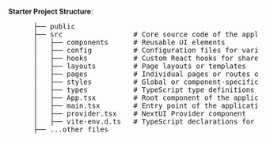 
**Starter Project Structure**:
<Card className="mt-4">
  <CardBody className="bg-content2">
  <div className="max-w-full overflow-x-auto text-sm">
    <pre>
      ├── public
      ├── src                 # Core source code of the application
      │   ├── components      # Reusable UI elements 
      │   ├── config          # Configuration files for various parts of the application
      │   ├── hooks           # Custom React hooks for shared logic
      │   ├── layouts         # Page layouts or templates
      │   ├── pages           # Individual pages or routes of the application
      │   ├── styles          # Global or component-specific styles
      │   ├── types           # TypeScript type definitions
      │   ├── App.tsx         # Root component of the application
      │   ├── main.tsx        # Entry point of the application
      │   ├── provider.tsx    # NextUI Provider component
      │   ├── vite-env.d.ts   # TypeScript declarations for Vite environment variables
      ├── ...other files
      </pre>
  </div>
  </CardBody>
</Card>

